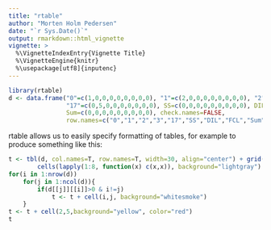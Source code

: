 ```yaml
---
title: "rtable"
author: "Morten Holm Pedersen"
date: "`r Sys.Date()`"
output: rmarkdown::html_vignette
vignette: >
  %\VignetteIndexEntry{Vignette Title}
  %\VignetteEngine{knitr}
  %\usepackage[utf8]{inputenc}
---
```


```r
library(rtable)
d <- data.frame("0"=c(1,0,0,0,0,0,0,0,0), "1"=c(2,0,0,0,0,0,0,0,0), "2"=c(0,3,0,0,0,0,0,0,0), "3"=c(0,0,0,0,0,0,0,0,0), 
                "17"=c(0,5,0,0,0,0,0,0,0), SS=c(0,0,0,0,0,0,0,0,0), DIL=c(0,0,1,0,0,0,0,0,0), FCL=c(0,0,1,0,0,0,0,0,0), 
                Sum=c(0,0,0,0,0,0,0,0,0), check.names=FALSE,
                row.names=c("0","1","2","3","17","SS","DIL","FCL","Sum"))
```

rtable allows us to easily specify formatting of tables, for example to produce something like this:
```r
t <- tbl(d, col.names=T, row.names=T, width=30, align="center") + grid() + vlines(c(0,3,5,8)) + hlines(c(0,3,5,8)) +
        cells(lapply(1:8, function(x) c(x,x)), background="lightgray")
for(i in 1:nrow(d))
    for(j in 1:ncol(d)){
        if(d[[j]][[i]]>0 & i!=j)
            t <- t + cell(i,j, background="whitesmoke")
    }
t <- t + cell(2,5,background="yellow", color="red")
t
```
